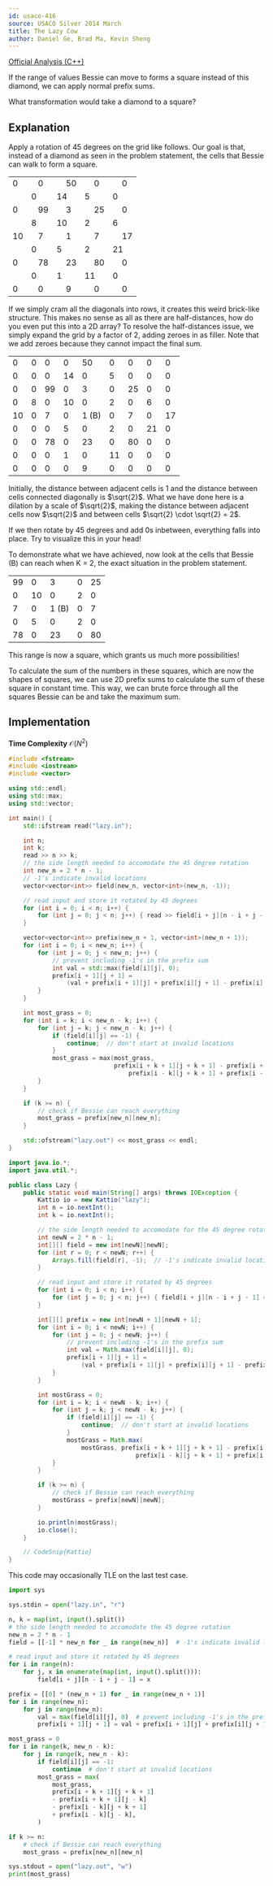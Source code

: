 ```yaml
---
id: usaco-416
source: USACO Silver 2014 March
title: The Lazy Cow
author: Daniel Ge, Brad Ma, Kevin Sheng
---
```


[Official Analysis (C++)](http://www.usaco.org/current/data/sol_lazy_silver.html)

<Spoiler title="Hint 1">

If the range of values Bessie can move to forms a square instead of this diamond, we can apply normal prefix sums.

</Spoiler>

<Spoiler title="Hint 2">

What transformation would take a diamond to a square?

</Spoiler>

<Spoiler title="Solution">

## Explanation

Apply a rotation of 45 degrees on the grid like follows. Our goal is that, instead of a diamond as seen in the problem statement, the cells that Bessie can walk to form a square.

<table>
	<tr>
		<td colspan="2">0</td>
		<td colspan="2">0</td>
		<td colspan="2">50</td>
		<td colspan="2">0</td>
		<td colspan="2">0</td>
	</tr>
	<tr>
		<td></td>
		<td colspan="2">0</td>
		<td colspan="2">14</td>
		<td colspan="2">5</td>
		<td colspan="2">0</td>
		<td></td>
	</tr>
	<tr>
		<td colspan="2">0</td>
		<td colspan="2">99</td>
		<td colspan="2">3</td>
		<td colspan="2">25</td>
		<td colspan="2">0</td>
	</tr>
	<tr>
		<td></td>
		<td colspan="2">8</td>
		<td colspan="2">10</td>
		<td colspan="2">2</td>
		<td colspan="2">6</td>
		<td></td>
	</tr>
	<tr>
		<td colspan="2">10</td>
		<td colspan="2">7</td>
		<td colspan="2">1</td>
		<td colspan="2">7</td>
		<td colspan="2">17</td>
	</tr>
	<tr>
		<td></td>
		<td colspan="2">0</td>
		<td colspan="2">5</td>
		<td colspan="2">2</td>
		<td colspan="2">21</td>
		<td></td>
	</tr>
	<tr>
		<td colspan="2">0</td>
		<td colspan="2">78</td>
		<td colspan="2">23</td>
		<td colspan="2">80</td>
		<td colspan="2">0</td>
	</tr>
	<tr>
		<td></td>
		<td colspan="2">0</td>
		<td colspan="2">1</td>
		<td colspan="2">11</td>
		<td colspan="2">0</td>
		<td></td>
	</tr>
	<tr>
		<td colspan="2">0</td>
		<td colspan="2">0</td>
		<td colspan="2">9</td>
		<td colspan="2">0</td>
		<td colspan="2">0</td>
	</tr>
</table>

If we simply cram all the diagonals into rows, it creates this weird brick-like structure.
This makes no sense as all as there are half-distances, how do you even put this into a 2D array?
To resolve the half-distances issue, we simply expand the grid by a factor of 2, adding zeroes in as filler.
Note that we add zeroes because they cannot impact the final sum.

<table>
	<tr>
		<td>0</td>
		<td>0</td>
		<td>0</td>
		<td>0</td>
		<td>50</td>
		<td>0</td>
		<td>0</td>
		<td>0</td>
		<td>0</td>
	</tr>
	<tr>
		<td>0</td>
		<td>0</td>
		<td>0</td>
		<td>14</td>
		<td>0</td>
		<td>5</td>
		<td>0</td>
		<td>0</td>
		<td>0</td>
	</tr>
	<tr>
		<td>0</td>
		<td>0</td>
		<td>99</td>
		<td>0</td>
		<td>3</td>
		<td>0</td>
		<td>25</td>
		<td>0</td>
		<td>0</td>
	</tr>
	<tr>
		<td>0</td>
		<td>8</td>
		<td>0</td>
		<td>10</td>
		<td>0</td>
		<td>2</td>
		<td>0</td>
		<td>6</td>
		<td>0</td>
	</tr>
	<tr>
		<td>10</td>
		<td>0</td>
		<td>7</td>
		<td>0</td>
		<td>1 (B)</td>
		<td>0</td>
		<td>7</td>
		<td>0</td>
		<td>17</td>
	</tr>
	<tr>
		<td>0</td>
		<td>0</td>
		<td>0</td>
		<td>5</td>
		<td>0</td>
		<td>2</td>
		<td>0</td>
		<td>21</td>
		<td>0</td>
	</tr>
	<tr>
		<td>0</td>
		<td>0</td>
		<td>78</td>
		<td>0</td>
		<td>23</td>
		<td>0</td>
		<td>80</td>
		<td>0</td>
		<td>0</td>
	</tr>
	<tr>
		<td>0</td>
		<td>0</td>
		<td>0</td>
		<td>1</td>
		<td>0</td>
		<td>11</td>
		<td>0</td>
		<td>0</td>
		<td>0</td>
	</tr>
	<tr>
		<td>0</td>
		<td>0</td>
		<td>0</td>
		<td>0</td>
		<td>9</td>
		<td>0</td>
		<td>0</td>
		<td>0</td>
		<td>0</td>
	</tr>
</table>

<Info title="Thinking from a geometric standpoint">

Initially, the distance between adjacent cells is $1$ and the distance between cells connected diagonally is $\sqrt{2}$.
What we have done here is a dilation by a scale of $\sqrt{2}$, making the distance between adjacent cells now $\sqrt{2}$ and between cells $\sqrt{2} \cdot \sqrt{2} = 2$.

If we then rotate by 45 degrees and add 0s inbetween, everything falls into place. Try to visualize this in your head!

</Info>

To demonstrate what we have achieved, now look at the cells that Bessie (B) can reach when K = 2, the exact situation in the problem statement.

<table>
	<tr>
		<td>99</td>
		<td>0</td>
		<td>3</td>
		<td>0</td>
		<td>25</td>
	</tr>
	<tr>
		<td>0</td>
		<td>10</td>
		<td>0</td>
		<td>2</td>
		<td>0</td>
	</tr>
	<tr>
		<td>7</td>
		<td>0</td>
		<td>1 (B)</td>
		<td>0</td>
		<td>7</td>
	</tr>
	<tr>
		<td>0</td>
		<td>5</td>
		<td>0</td>
		<td>2</td>
		<td>0</td>
	</tr>
	<tr>
		<td>78</td>
		<td>0</td>
		<td>23</td>
		<td>0</td>
		<td>80</td>
	</tr>
</table>

This range is now a square, which grants us much more possibilities!

To calculate the sum of the numbers in these squares, which are now the shapes of squares, we can use 2D prefix sums to calculate the sum of these square in constant time.
This way, we can brute force through all the squares Bessie can be and take the maximum sum.

## Implementation

**Time Complexity** $\mathcal{O}(N ^ 2)$

<LanguageSection>
<CPPSection>

```cpp
#include <fstream>
#include <iostream>
#include <vector>

using std::endl;
using std::max;
using std::vector;

int main() {
	std::ifstream read("lazy.in");

	int n;
	int k;
	read >> n >> k;
	// the side length needed to accomodate the 45 degree rotation
	int new_n = 2 * n - 1;
	// -1's indicate invalid locations
	vector<vector<int>> field(new_n, vector<int>(new_n, -1));

	// read input and store it rotated by 45 degrees
	for (int i = 0; i < n; i++) {
		for (int j = 0; j < n; j++) { read >> field[i + j][n - i + j - 1]; }
	}

	vector<vector<int>> prefix(new_n + 1, vector<int>(new_n + 1));
	for (int i = 0; i < new_n; i++) {
		for (int j = 0; j < new_n; j++) {
			// prevent including -1's in the prefix sum
			int val = std::max(field[i][j], 0);
			prefix[i + 1][j + 1] =
			    (val + prefix[i + 1][j] + prefix[i][j + 1] - prefix[i][j]);
		}
	}

	int most_grass = 0;
	for (int i = k; i < new_n - k; i++) {
		for (int j = k; j < new_n - k; j++) {
			if (field[i][j] == -1) {
				continue;  // don't start at invalid locations
			}
			most_grass = max(most_grass,
			                 prefix[i + k + 1][j + k + 1] - prefix[i + k + 1][j - k] -
			                     prefix[i - k][j + k + 1] + prefix[i - k][j - k]);
		}
	}

	if (k >= n) {
		// check if Bessie can reach everything
		most_grass = prefix[new_n][new_n];
	}

	std::ofstream("lazy.out") << most_grass << endl;
}
```

</CPPSection>
<JavaSection>

```java
import java.io.*;
import java.util.*;

public class Lazy {
	public static void main(String[] args) throws IOException {
		Kattio io = new Kattio("lazy");
		int n = io.nextInt();
		int k = io.nextInt();

		// the side length needed to accomodate for the 45 degree rotation
		int newN = 2 * n - 1;
		int[][] field = new int[newN][newN];
		for (int r = 0; r < newN; r++) {
			Arrays.fill(field[r], -1);  // -1's indicate invalid locations
		}

		// read input and store it rotated by 45 degrees
		for (int i = 0; i < n; i++) {
			for (int j = 0; j < n; j++) { field[i + j][n - i + j - 1] = io.nextInt(); }
		}

		int[][] prefix = new int[newN + 1][newN + 1];
		for (int i = 0; i < newN; i++) {
			for (int j = 0; j < newN; j++) {
				// prevent including -1's in the prefix sum
				int val = Math.max(field[i][j], 0);
				prefix[i + 1][j + 1] =
				    (val + prefix[i + 1][j] + prefix[i][j + 1] - prefix[i][j]);
			}
		}

		int mostGrass = 0;
		for (int i = k; i < newN - k; i++) {
			for (int j = k; j < newN - k; j++) {
				if (field[i][j] == -1) {
					continue;  // don't start at invalid locations
				}
				mostGrass = Math.max(
				    mostGrass, prefix[i + k + 1][j + k + 1] - prefix[i + k + 1][j - k] -
				                   prefix[i - k][j + k + 1] + prefix[i - k][j - k]);
			}
		}

		if (k >= n) {
			// check if Bessie can reach everything
			mostGrass = prefix[newN][newN];
		}

		io.println(mostGrass);
		io.close();
	}

	// CodeSnip{Kattio}
}
```

</JavaSection>
<PySection>

<Warning>

This code may occasionally TLE on the last test case.

</Warning>

```py
import sys

sys.stdin = open("lazy.in", "r")

n, k = map(int, input().split())
# the side length needed to accomodate the 45 degree rotation
new_n = 2 * n - 1
field = [[-1] * new_n for _ in range(new_n)]  # -1's indicate invalid locations

# read input and store it rotated by 45 degrees
for i in range(n):
	for j, x in enumerate(map(int, input().split())):
		field[i + j][n - i + j - 1] = x

prefix = [[0] * (new_n + 1) for _ in range(new_n + 1)]
for i in range(new_n):
	for j in range(new_n):
		val = max(field[i][j], 0)  # prevent including -1's in the prefix sum
		prefix[i + 1][j + 1] = val + prefix[i + 1][j] + prefix[i][j + 1] - prefix[i][j]

most_grass = 0
for i in range(k, new_n - k):
	for j in range(k, new_n - k):
		if field[i][j] == -1:
			continue  # don't start at invalid locations
		most_grass = max(
			most_grass,
			prefix[i + k + 1][j + k + 1]
			- prefix[i + k + 1][j - k]
			- prefix[i - k][j + k + 1]
			+ prefix[i - k][j - k],
		)

if k >= n:
	# check if Bessie can reach everything
	most_grass = prefix[new_n][new_n]

sys.stdout = open("lazy.out", "w")
print(most_grass)
```

</PySection>
</LanguageSection>
</Spoiler>
